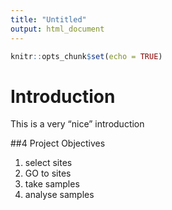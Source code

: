 ```yaml
---
title: "Untitled"
output: html_document
---
```


```r
knitr::opts_chunk$set(echo = TRUE)
```

# Introduction

This is a very "nice" introduction

##4 Project Objectives



1. select sites
2. GO to sites
3. take samples
4. analyse samples

